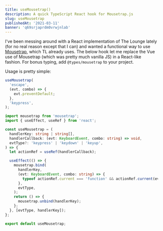 ```yaml
---
title: useMousetrap()
description: A quick TypeScript React hook for Mousetrap.js
slug: useMousetrap
publishedAt: '2021-03-11'
banner: 'q69srjaprdm0vrwjnlab'
---
```


I've been messing around with a React implementation of The Lounge lately (for no real reason except that I can) and wanted a functional way to use [Mousetrap](https://craig.is/killing/mice), which TL already uses. The below hook let me replace the Vue use of Mousetrap (which was pretty much vanilla JS) in a React-like fashion. For bonus typing, add `@types/mousetrap` to your project.

Usage is pretty simple:

```ts
useMousetrap(
  'escape',
  (evt, combo) => {
    evt.preventDefault;
  },
  'keypress',
);
```

```ts
import mousetrap from 'mousetrap';
import { useEffect, useRef } from 'react';

const useMousetrap = (
  handlerKey: string | string[],
  handlerCallback: (evt: KeyboardEvent, combo: string) => void,
  evtType?: 'keypress' | 'keydown' | 'keyup',
) => {
  let actionRef = useRef(handlerCallback);

  useEffect(() => {
    mousetrap.bind(
      handlerKey,
      (evt: KeyboardEvent, combo: string) => {
        typeof actionRef.current === 'function' && actionRef.current(evt, combo);
      },
      evtType,
    );
    return () => {
      mousetrap.unbind(handlerKey);
    };
  }, [evtType, handlerKey]);
};

export default useMousetrap;
```

